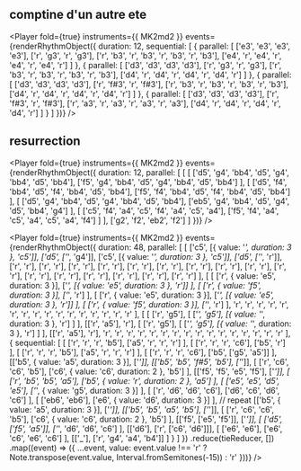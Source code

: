 ## comptine d'un autre ete

<Player
  fold={true}
  instruments={{ MK2md2 }}
  events={renderRhythmObject({
    duration: 12,
    sequential: [
      {
        parallel: [
          ['e3', 'e3', 'e3', 'e3'],
          ['r', 'g3', 'r', 'g3'],
          ['r', 'b3', 'r', 'b3', 'r', 'b3', 'r', 'b3'],
          ['e4', 'r', 'e4', 'r', 'e4', 'r', 'e4', 'r']
        ]
      },
      {
        parallel: [
          ['d3', 'd3', 'd3', 'd3'],
          ['r', 'g3', 'r', 'g3'],
          ['r', 'b3', 'r', 'b3', 'r', 'b3', 'r', 'b3'],
          ['d4', 'r', 'd4', 'r', 'd4', 'r', 'd4', 'r']
        ]
      },
      {
        parallel: [
          ['d3', 'd3', 'd3', 'd3'],
          ['r', 'f#3', 'r', 'f#3'],
          ['r', 'b3', 'r', 'b3', 'r', 'b3', 'r', 'b3'],
          ['d4', 'r', 'd4', 'r', 'd4', 'r', 'd4', 'r']
        ]
      },
      {
        parallel: [
          ['d3', 'd3', 'd3', 'd3'],
          ['r', 'f#3', 'r', 'f#3'],
          ['r', 'a3', 'r', 'a3', 'r', 'a3', 'r', 'a3'],
          ['d4', 'r', 'd4', 'r', 'd4', 'r', 'd4', 'r']
        ]
      }
    ]
  })}
/>

## resurrection

<Player
  fold={true}
  instruments={{ MK2md2 }}
  events={renderRhythmObject({
    duration: 12,
    parallel: [
      [
        [
          ['d5', 'g4', 'bb4', 'd5', 'g4', 'bb4', 'd5', 'bb4'],
          ['f5', 'g4', 'bb4', 'd5', 'g4', 'bb4', 'd5', 'bb4']
        ],
        [
          ['d5', 'f4', 'bb4', 'd5', 'f4', 'bb4', 'd5', 'bb4'],
          ['f5', 'f4', 'bb4', 'd5', 'f4', 'bb4', 'd5', 'bb4']
        ],
        [
          ['d5', 'g4', 'bb4', 'd5', 'g4', 'bb4', 'd5', 'bb4'],
          ['eb5', 'g4', 'bb4', 'd5', 'g4', 'd5', 'bb4', 'g4']
        ],
        [
          ['c5', 'f4', 'a4', 'c5', 'f4', 'a4', 'c5', 'a4'],
          ['f5', 'f4', 'a4', 'c5', 'a4', 'c5', 'a4', 'f4']
        ]
      ],
      ['g2', 'f2', 'eb2', 'f2']
    ]
  })}
/>


<Player
  fold={true}
  instruments={{ MK2md2 }}
  events={renderRhythmObject({
    duration: 48,
    parallel: [
      [
        ['c5', [{ value: '_', duration: 3 }, 'c5']],
        ['d5', ['_', 'g4']],
        ['c5', [{ value: '_', duration: 3 }, 'c5']],
        ['d5', ['_', 'r']],
        ['r', 'r'],
        ['r', 'r'],
        ['r', 'r'],
        ['r', 'r'],
        ['r', 'r'],
        ['r', 'r'],
        ['r', 'r'],
        ['r', 'r'],
        ['r', 'r'],
        ['r', 'r'],
        ['r', 'r'],
        ['r', 'r'],
        ['r', 'r'],
        ['r', 'r'],
        ['r', 'r'],
        ['r', 'r']
      ],
      [
        [
          ['r', { value: 'e5', duration: 3 }],
          ['_', [{ value: 'e5', duration: 3 }, 'r']]
        ],
        [
          ['r', { value: 'f5', duration: 3 }],
          ['_', 'r']
        ],
        [
          ['r', { value: 'e5', duration: 3 }],
          ['_', [{ value: 'e5', duration: 3 }, 'r']]
        ],
        [
          ['r', { value: 'f5', duration: 3 }],
          ['_', 'r']
        ],
        'r',
        'r',
        'r',
        'r',
        'r',
        'r',
        'r',
        'r',
        'r',
        'r',
        'r',
        'r',
        'r',
        'r',
        'r',
        'r'
      ],
      [
        [
          ['r', 'g5'],
          [
            ['_', 'g5'],
            [{ value: '_', duration: 3 }, 'r']
          ]
        ],
        [['r', 'a5'], 'r'],
        [
          ['r', 'g5'],
          [
            ['_', 'g5'],
            [{ value: '_', duration: 3 }, 'r']
          ]
        ],
        [['r', 'a5'], 'r'],
        'r',
        'r',
        'r',
        'r',
        'r',
        'r',
        'r',
        'r',
        'r',
        'r',
        'r',
        'r',
        'r',
        'r',
        'r',
        'r'
      ],
      {
        sequential: [
          [
            ['r', 'r', 'r', 'b5'],
            ['a5', 'r', 'r', 'r']
          ],
          [
            ['r', 'r', 'r', 'c6'],
            ['b5', 'r']
          ],
          [
            ['r', 'r', 'r', 'b5'],
            ['a5', 'r', 'r', 'r']
          ],
          [
            ['r', 'r', 'r', 'c6'],
            ['b5', ['g5', 'a5']]
          ],
          [['b5', { value: 'a5', duration: 3 }], ['_']],
          [['b5', 'b5', 'f#5', 'b5'], ['_']],
          [
            ['r', 'c6', 'c6', 'b5'],
            ['c6', { value: 'c6', duration: 2 }, 'b5']
          ],
          [['f5', 'f5', 'e5', 'f5'], ['_']],
          [
            ['r', 'b5', 'b5', 'a5'],
            ['b5', { value: 'r', duration: 2 }, 'a5']
          ],
          [
            ['e5', 'e5', 'd5', 'e5'],
            ['_', { value: 'g5', duration: 3 }]
          ],
          [
            ['r', 'd6', 'd6', 'c6'],
            ['d6', 'c6', 'd6', 'c6']
          ],
          [
            ['eb6', 'eb6'],
            ['e6', { value: 'd6', duration: 3 }]
          ], // repeat
          [['b5', { value: 'a5', duration: 3 }], ['_']],
          [['b5', 'b5', 'a5', 'b5'], ['_']],
          [
            ['r', 'c6', 'c6', 'b5'],
            ['c6', { value: 'c6', duration: 2 }, 'b5']
          ],
          [['f5', ['e5', 'f5']], ['_']],
          [
            ['d5', ['f5', 'a5']],
            ['_', 'd6', 'd6', 'c6']
          ],
          [['d6'], ['r', ['c6', 'd6']]],
          [
            ['e6', 'e6'],
            ['e6', 'c6', 'e6', 'c6']
          ],
          [['_'], ['r', 'g4', 'a4', 'b4']]
        ]
      }
    ]
  })
    .reduce(tieReducer, [])
    .map((event) => ({
      ...event,
      value:
        event.value !== 'r'
          ? Note.transpose(event.value, Interval.fromSemitones(-15))
          : 'r'
    }))}
/>